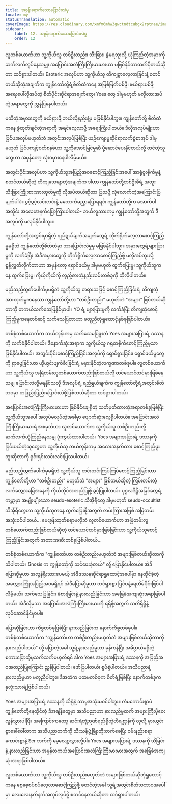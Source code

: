 ```yaml
---
title: အစွန်းရောက်သောပြောင်းလဲမှု
locale: my
statusTranslation: automatic
coverImage: https://res.cloudinary.com/xmfm6mhw3gwctndtcubgx2rptnae/image/upload/v1740468922/small_cover_tratado_de_psicologia_revolucionaria_a4c0dca4e0.webp
sidebar:
    label: 12. အစွန်းရောက်သောပြောင်းလဲမှု
    order: 12
---
```

လူတစ်ယောက်ဟာ သူ့ကိုယ်သူ တစ်ဦးတည်း၊ သီးခြား၊ ခွဲမရဘူးလို့ ယုံကြည်တဲ့အမှားကို ဆက်လက်လုပ်နေသမျှ၊ အပြောင်းအလဲကြီးကြီးမားမားဟာ မဖြစ်နိုင်တာထက်ပိုတယ်ဆိုတာ ထင်ရှားပါတယ်။ Esoteric အလုပ်ဟာ သူ့ကိုယ်သူ တိကျစွာလေ့လာခြင်းနဲ့ စတင်တယ်ဆိုတဲ့အချက်က ကျွန်တော်တို့ရဲ့စိတ်ထဲကနေ အမြစ်ဖြတ်ပစ်ဖို့၊ ဖယ်ရှားပစ်ဖို့ အရေးပေါ်လိုအပ်တဲ့ စိတ်ပိုင်းဆိုင်ရာအချက်တွေ၊ Yoes တွေ ဒါမှမဟုတ် မလိုလားအပ်တဲ့အရာတွေကို ညွှန်ပြနေပါတယ်။

မသိတဲ့အမှားတွေကို ဖယ်ရှားဖို့ ဘယ်လိုနည်းနဲ့မှ မဖြစ်နိုင်ပါဘူး။ ကျွန်တော်တို့ စိတ်ထဲကနေ ခွဲထုတ်ချင်တဲ့အရာကို အရင်လေ့လာဖို့ အရေးကြီးပါတယ်။ ဒီလိုအလုပ်မျိုးဟာ ပြင်ပအလုပ်မဟုတ်ဘဲ အတွင်းအလုပ်ဖြစ်ပြီး ယဉ်ကျေးမှုဆိုင်ရာလက်စွဲစာအုပ် ဒါမှမဟုတ် ပြင်ပကျင့်ဝတ်စနစ်ဟာ သူ့ကိုအောင်မြင်မှုဆီ ပို့ဆောင်ပေးနိုင်တယ်လို့ ထင်တဲ့သူတွေဟာ အမှန်တော့ လုံးဝမှားနေပါလိမ့်မယ်။

အတွင်းပိုင်းအလုပ်ဟာ သူ့ကိုယ်သူအပြည့်အဝစောင့်ကြည့်ခြင်းအပေါ် အာရုံစူးစိုက်မှုနဲ့ စတင်တယ်ဆိုတဲ့ တိကျသေချာတဲ့အချက်က ဒါဟာ ကျွန်တော်တို့တစ်ဦးစီရဲ့ အထူးသီးခြားကြိုးစားအားထုတ်မှုကို လိုအပ်တယ်ဆိုတာ ပြသဖို့ လုံလောက်တဲ့အကြောင်းပြချက်ပါပဲ။ ပွင့်ပွင့်လင်းလင်းနဲ့ မထောက်မညှာပြောရရင်၊ ကျွန်တော်တို့က အောက်ပါအတိုင်း အလေးအနက်ပြောကြားပါတယ်- ဘယ်လူသားကမှ ကျွန်တော်တို့အတွက် ဒီအလုပ်ကို မလုပ်နိုင်ပါဘူး။

ကျွန်တော်တို့အတွင်းမှာရှိတဲ့ ရည်ရွယ်ချက်အချက်တွေရဲ့ တိုက်ရိုက်လေ့လာစောင့်ကြည့်မှုမရှိဘဲ ကျွန်တော်တို့စိတ်ထဲမှာ ဘာပြောင်းလဲမှုမှ မဖြစ်နိုင်ပါဘူး။ အမှားတွေရဲ့များပြားမှုကို လက်ခံပြီး အဲဒီအမှားတွေကို တိုက်ရိုက်လေ့လာစောင့်ကြည့်ဖို့ မလိုအပ်ဘူးလို့ စွန့်လွှတ်လိုက်တာဟာ အမှန်တော့ ရှောင်ဖယ်မှု ဒါမှမဟုတ် ထွက်ပြေးမှု၊ သူ့ကိုယ်သူကနေ ထွက်ပြေးမှု၊ ကိုယ့်ကိုယ်ကို လှည့်စားတဲ့နည်းလမ်းတစ်ခုကို ဆိုလိုပါတယ်။

မည်သည့်ထွက်ပေါက်မှမရှိဘဲ သူ့ကိုယ်သူ တရားသဖြင့် စောင့်ကြည့်ခြင်းရဲ့ တိကျတဲ့အားထုတ်မှုကနေသာ ကျွန်တော်တို့ဟာ "တစ်ဦးတည်း" မဟုတ်ဘဲ "အများ" ဖြစ်တယ်ဆိုတာကို တကယ်သက်သေပြနိုင်မှာပါ။ YO ရဲ့ များပြားမှုကို လက်ခံပြီး တိကျတဲ့စောင့်ကြည့်မှုကနေတစ်ဆင့် သက်သေပြတာဟာ မတူညီတဲ့ရှုထောင့်နှစ်ခုဖြစ်ပါတယ်။

တစ်စုံတစ်ယောက်က ဘယ်တုန်းကမှ သက်သေမပြဖူးဘဲ Yoes အများအပြားရဲ့ ဒဿနကို လက်ခံနိုင်ပါတယ်။ ဒီနောက်ဆုံးအရာက သူ့ကိုယ်သူ ဂရုတစိုက်စောင့်ကြည့်မှသာ ဖြစ်နိုင်ပါတယ်။ အတွင်းပိုင်းစောင့်ကြည့်ခြင်းအလုပ်ကို ရှောင်ရှားခြင်း၊ ရှောင်ဖယ်မှုတွေကို ရှာဖွေခြင်းဟာ ယိုယွင်းပျက်စီးခြင်းရဲ့ မမှားနိုင်တဲ့လက္ခဏာတစ်ခုပါ။ လူတစ်ယောက်ဟာ သူ့ကိုယ်သူ အမြဲတမ်းလူတစ်ယောက်တည်းဖြစ်တယ်လို့ ထင်ယောင်ထင်မှားဖြစ်နေသမျှ ပြောင်းလဲလို့မရနိုင်သလို ဒီအလုပ်ရဲ့ ရည်ရွယ်ချက်က ကျွန်တော်တို့ရဲ့အတွင်းစိတ်ဘဝမှာ တဖြည်းဖြည်းပြောင်းလဲဖို့ဖြစ်တယ်ဆိုတာ ထင်ရှားပါတယ်။

အပြောင်းအလဲကြီးကြီးမားမားဟာ ဖြစ်နိုင်ချေရှိတဲ့ သတ်မှတ်ထားတဲ့အရာတစ်ခုဖြစ်ပြီး သူ့ကိုယ်သူအပေါ် အလုပ်မလုပ်တဲ့အခါမှာ ပျောက်ဆုံးလေ့ရှိပါတယ်။ အပြောင်းအလဲကြီးကြီးမားမားရဲ့အစမှတ်ဟာ လူတစ်ယောက်က သူ့ကိုယ်သူ တစ်ဦးတည်းလို့ ဆက်လက်ယုံကြည်နေသမျှ ဖုံးကွယ်ထားပါတယ်။ Yoes အများအပြားရဲ့ ဒဿနကို ငြင်းပယ်တဲ့သူတွေဟာ သူ့ကိုယ်သူ ဘယ်တုန်းကမှ အလေးအနက်ထား စောင့်ကြည့်ဖူးဘူးဆိုတာကို ရှင်းရှင်းလင်းလင်းပြသပါတယ်။

မည်သည့်ထွက်ပေါက်မှမရှိဘဲ သူ့ကိုယ်သူ တင်းတင်းကြပ်ကြပ်စောင့်ကြည့်ခြင်းဟာ ကျွန်တော်တို့ဟာ "တစ်ဦးတည်း" မဟုတ်ဘဲ "အများ" ဖြစ်တယ်ဆိုတဲ့ ကြမ်းတမ်းတဲ့လက်တွေ့အခြေအနေကို ကိုယ်တိုင်အတည်ပြုဖို့ ခွင့်ပြုပါတယ်။ ပုဂ္ဂလဒိဋ္ဌိအမြင်တွေရဲ့ကမ္ဘာမှာ အမျိုးမျိုးသော seudo-esoteric သီအိုရီတွေ ဒါမှမဟုတ် seudo-occultist သီအိုရီတွေဟာ သူ့ကိုယ်သူကနေ ထွက်ပြေးဖို့အတွက် လမ်းကြားအဖြစ် အမြဲတမ်းအသုံးဝင်ပါတယ်... မေးခွန်းထုတ်စရာမလိုဘဲ လူတစ်ယောက်ဟာ အမြဲတမ်းလူတစ်ယောက်တည်းဖြစ်တယ်ဆိုတဲ့ ထင်ယောင်ထင်မှားဖြစ်ခြင်းဟာ သူ့ကိုယ်သူစောင့်ကြည့်ခြင်းအတွက် အတားအဆီးတစ်ခုဖြစ်ပါတယ်...

တစ်စုံတစ်ယောက်က "ကျွန်တော်ဟာ တစ်ဦးတည်းမဟုတ်ဘဲ အများဖြစ်တယ်ဆိုတာကို သိပါတယ်။ Gnosis က ကျွန်တော့်ကို သင်ပေးခဲ့တယ်" လို့ ပြောနိုင်ပါတယ်။ အဲဒီပြောဆိုမှုဟာ အလွန်ရိုးသားပေမယ့် အဲဒီဒဿနဆိုင်ရာရှုထောင့်အပေါ်မှာ နေထိုင်ခဲ့တဲ့အတွေ့အကြုံအပြည့်အဝမရှိရင် အဲဒီပြောဆိုမှုဟာ ထင်ရှားစွာ ပြင်ပနဲ့ရေတိမ်ပိုင်းဖြစ်ပါလိမ့်မယ်။ သက်သေပြခြင်း၊ ခံစားခြင်းနဲ့ နားလည်ခြင်းဟာ အခြေခံအကျဆုံးအရာဖြစ်ပါတယ်။ အဲဒီလိုမှသာ အပြောင်းအလဲကြီးကြီးမားမားကို ရရှိဖို့အတွက် သတိရှိရှိနဲ့ လုပ်ဆောင်နိုင်မှာပါ။

ပြောဆိုခြင်းဟာ ကိစ္စတစ်ခုဖြစ်ပြီး နားလည်ခြင်းက နောက်ကိစ္စတစ်ခုပါ။ တစ်စုံတစ်ယောက်က "ကျွန်တော်ဟာ တစ်ဦးတည်းမဟုတ်ဘဲ အများဖြစ်တယ်ဆိုတာကို နားလည်ပါတယ်" လို့ ပြောတဲ့အခါ သူ့ရဲ့နားလည်မှုဟာ မှန်ကန်ပြီး အဓိပ္ပာယ်မရှိတဲ့ စကားပြောဆိုမှုသက်သက်မဟုတ်ရင် ဒါက Yoes အများအပြားရဲ့ ဒဿနကို အပြည့်အဝအတည်ပြုကြောင်း ညွှန်ပြပါတယ်၊ ဖော်ပြပါတယ်၊ စွပ်စွဲပါတယ်။ အသိပညာနဲ့ နားလည်မှုဟာ မတူညီပါဘူး။ ဒီအထဲက ပထမတစ်ခုက စိတ်ရဲ့ဖြစ်ပြီး နောက်တစ်ခုက နှလုံးသားရဲ့ဖြစ်ပါတယ်။

Yoes အများအပြားရဲ့ ဒဿနကို သိရုံနဲ့ ဘာမှအသုံးမဝင်ပါဘူး။ ကံမကောင်းစွာပဲ ကျွန်တော်တို့နေထိုင်တဲ့ ဒီအချိန်တွေမှာ အသိပညာဟာ နားလည်မှုထက် အများကြီးပိုဝေးလွန်သွားပါပြီ။ အကြောင်းကတော့ ဆင်းရဲတဲ့ဉာဏ်ရည်ရှိတဲ့တိရစ္ဆာန်ကို လူလို့ မှားယွင်းစွာခေါ်ဝေါ်တာက အသိပညာဘက်ကို သီးသန့်ဖွံ့ဖြိုးတိုးတက်စေပြီး ဝမ်းနည်းစရာကောင်းစွာနဲ့ Ser ဘက်ကို မေ့လျော့သွားလို့ပါ။ Yoes အများအပြားရဲ့ ဒဿနကို သိခြင်းနဲ့ နားလည်ခြင်းဟာ အမှန်တကယ်အပြောင်းအလဲကြီးကြီးမားမားအတွက် အခြေခံအကျဆုံးအရာဖြစ်ပါတယ်။

လူတစ်ယောက်ဟာ သူ့ကိုယ်သူ တစ်ဦးတည်းမဟုတ်ဘဲ အများဖြစ်တယ်ဆိုတဲ့ရှုထောင့်ကနေ စေ့စေ့စပ်စပ်လေ့လာစောင့်ကြည့်ဖို့ စတင်တဲ့အခါ သူ့ရဲ့အတွင်းစိတ်သဘာဝအပေါ်မှာ လေးလေးနက်နက်အလုပ်လုပ်ဖို့ စတင်နေတယ်ဆိုတာ ထင်ရှားပါတယ်။
